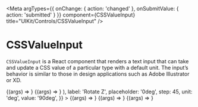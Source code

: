
<Meta
    argTypes={{ onChange: { action: 'changed' }, onSubmitValue: { action: 'submitted' } }}
    component={CSSValueInput}
    title="UIKit/Controls/CSSValueInput"
/>

# CSSValueInput

`CSSValueInput` is a React component that renders a text input that can take
and update a CSS value of a particular type with a default unit. The
input’s behavior is similar to those in design applications such as Adobe
Illustrator or XD.

<style>{`
.cssvalueinput {
    display: flex;
    align-items: center;
    border-radius: 4px;
    background-color: rgb(30 167 253 / 25%);
    padding: 10px 14px;
}

.cssvalueinput-icon {
    width: 20px;
    height: 20px;
    margin-right: 8px;
}

.cssvalueinput-icon svg {
    width: 100%;
    height: 100%;
}

.cssvalueinput-label {
    padding-right: 10px;
}

.cssvalueinput-label-text {
    font-family: ${SYSTEM_UI_FONT};
    font-size: 14px;
    margin: 0;
}

.cssvalueinput-value input {
    width: 65px;
    padding: 3px 6px;
    font-size: 13px;
    line-height: 13px;
}
`}</style>

<Canvas>
    <Story
        name="Length"
        args={{
            className: 'my-special-input',
            cssValueType: 'length',
            label: 'Font size',
            placeholder: '1rem',
            unit: 'rem',
            validator: /^(xx-small|x-small|small|medium|large|x-large|xx-large|xxx-large|inherit)$/,
            value: '24px',
        }}
    >
        {(args) => <CSSValueInput {...args} />}
    </Story>
    <Story
        name="Time"
        args={{
            className: 'my-panel-input',
            cssValueType: 'time',
            label: 'Duration',
            max: 20,
            min: 0,
            placeholder: '0.25s',
            step: 0.1,
            unit: 's',
        }}
    >
        {(args) => <CSSValueInput {...args} />}
    </Story>
    <Story
        name="Angle"
        args={{
            className: 'flex-item-example',
            cssValueType: 'angle',
            icon: (
                <svg
                    width="100px"
                    height="100px"
                    viewBox="0 0 100 100"
                    version="1.1"
                    xmlns="http://www.w3.org/2000/svg"
                >
                    <g stroke="none" strokeWidth="1" fill="none">
                        <g transform="translate(2, 2)" stroke="#222F3E" strokeWidth="4">
                            <path
                                d="M56.5106952,10.5464071 C60.8135865,11.5200327 64.8423906,13.2161538 68.4628809,15.5005439 L76.8618891,8.97963811 L87.0203619,19.1381109 L80.4994561,27.5371191 C82.7838462,31.1576094 84.4799673,35.1864135 85.4535929,39.4893048 L96,40.816875 L96,55.183125 L85.4535929,56.5106952 C84.4799673,60.8135865 82.7838462,64.8423906 80.4994561,68.4628809 L87.0203619,76.8618891 L76.8618891,87.0203619 L68.4628809,80.4994561 C64.8423906,82.7838462 60.8135865,84.4799673 56.5106952,85.4535929 L55.183125,96 L40.816875,96 L39.4893048,85.4535929 C35.1864135,84.4799673 31.1576094,82.7838462 27.5371191,80.4994561 L19.1381109,87.0203619 L8.97963811,76.8618891 L15.5005439,68.4628809 C13.2161538,64.8423906 11.5200327,60.8135865 10.5464071,56.5106952 L0,55.183125 L0,40.816875 L10.5464071,39.4893048 C11.5200327,35.1864135 13.2161538,31.1576094 15.5005439,27.5371191 L8.97963811,19.1381109 L19.1381109,8.97963811 L27.5371191,15.5005439 C31.1576094,13.2161538 35.1864135,11.5200327 39.4893048,10.5464071 L40.816875,0 L55.183125,0 L56.5106952,10.5464071 Z"
                                id="Layer-1"
                            ></path>
                            <circle cx="48" cy="48" r="14.4"></circle>
                        </g>
                    </g>
                </svg>
            ),
            label: 'Rotate Z',
            placeholder: '0deg',
            step: 45,
            unit: 'deg',
            value: '90deg',
        }}
    >
        {(args) => <CSSValueInput {...args} />}
    </Story>
    <Story
        name="Percent"
        args={{
            cssValueType: 'percent',
            label: 'Width',
            min: 0,
            placeholder: '100%',
            step: 10,
            unit: '%',
            value: '30%',
        }}
    >
        {(args) => <CSSValueInput {...args} />}
    </Story>
    <Story
        name="Label-less"
        args={{
            className: 'my-special-input',
            cssValueType: 'length',
            placeholder: '1rem',
            title: 'No label',
            unit: 'rem',
            value: '24px',
        }}
    >
        {(args) => <CSSValueInput {...args} />}
    </Story>
</Canvas>

<Props story="Length" />
